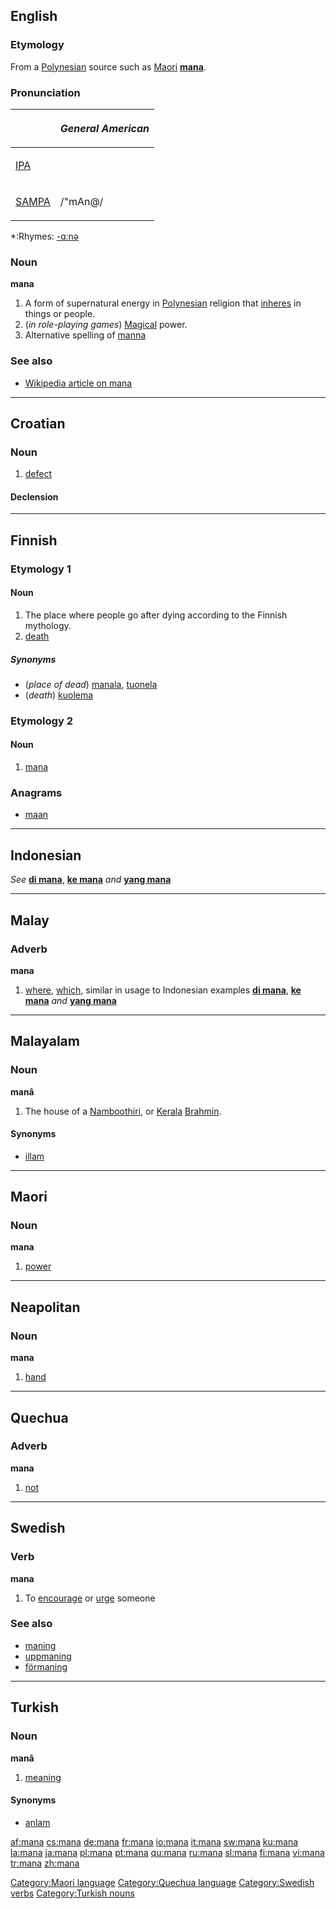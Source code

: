 {{see|MANA|maná|maña|måna|mână}}
==English==

===Etymology===
From a [[Polynesian]] source such as [[Maori]] '''[[mana]]'''.

===Pronunciation===
{| border=1 cellpadding=5
! !! ''General American''
|-
| [[w:IPA|IPA]] || {{IPAchar|/ˈmɑnə/}}
|-
| [[w:SAMPA|SAMPA]] || /"mAn@/
|}
*:Rhymes: [[Rhymes:English:-ɑːnə|-ɑːnə]]

===Noun===
'''mana'''

# A form of supernatural energy in [[Polynesian]] religion that [[inhere]]s in things or people.
# (''in role-playing games'') [[Magical]] power.
# Alternative spelling of [[manna]]

===See also===
*[[w:Mana|Wikipedia article on mana]]

----

==Croatian==

===Noun===
{{hr-noun|g=f|mane}}

# [[defect]]

====Declension====
{{hr-decl-noun
|mana|mane
|mane|mana
|mani|manama
|manu|mane
|mano|mane
|mani|manama
|manom|manama
}}

----

==Finnish==

===Etymology 1===

====Noun====
{{fi-noun|man|type=kala}}

# The place where people go after dying according to the Finnish mythology.
# [[death]]

=====Synonyms=====
*(''place of dead'') [[manala]], [[tuonela]]
*(''death'') [[kuolema]]

===Etymology 2===

====Noun====
{{fi-noun|man|type=kala}}

# [[#English|mana]]

===Anagrams===
*[[maan#Finnish|maan]]

----

==Indonesian==
''See'' '''[[di mana]]''', '''[[ke mana]]''' ''and'' '''[[yang mana]]'''

----

==Malay==

===Adverb===
'''mana'''

# [[where]], [[which]], similar in usage to Indonesian examples '''[[di mana]]''', '''[[ke mana]]''' ''and'' '''[[yang mana]]'''


----

==Malayalam==

===Noun===
'''manâ'''

# The house of a [[Namboothiri]], or [[Kerala]] [[Brahmin]].

====Synonyms====
*[[illam]]

----

==Maori==

===Noun===
'''mana'''

# [[power]]

[[Category:Maori language]]

----

==Neapolitan==

===Noun===
'''mana''' {{f}}

# [[hand]]

----

==Quechua==

===Adverb===
'''mana'''

# [[not]]

[[Category:Quechua language]]

----

==Swedish==
{{sv-verb-reg-ar}}

===Verb===
'''mana'''

# To [[encourage]] or [[urge]] someone

[[Category:Swedish verbs]]

===See also===
*[[maning]]
*[[uppmaning]]
*[[förmaning]]

----

==Turkish==

===Noun===
'''manâ'''

# [[meaning]]

====Synonyms====
*[[anlam]]

[[Category:Turkish nouns]]

[[af:mana]]
[[cs:mana]]
[[de:mana]]
[[fr:mana]]
[[io:mana]]
[[it:mana]]
[[sw:mana]]
[[ku:mana]]
[[la:mana]]
[[ja:mana]]
[[pl:mana]]
[[pt:mana]]
[[qu:mana]]
[[ru:mana]]
[[sl:mana]]
[[fi:mana]]
[[vi:mana]]
[[tr:mana]]
[[zh:mana]]